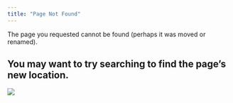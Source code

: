 ```yaml
---
title: "Page Not Found"
---
```


The page you requested cannot be found (perhaps it was moved or renamed).

## You may want to try searching to find the page's new location.

![](images/penguin-running.gif)
